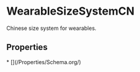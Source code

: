 
# WearableSizeSystemCN

Chinese size system for wearables.

## Properties

<Grid>
* [](/Properties/Schema.org/)

</Grid>

